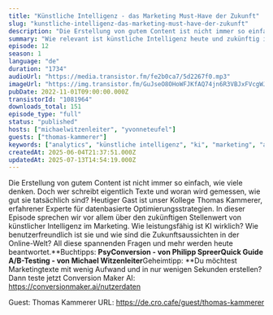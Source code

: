 ```yaml
---
title: "Künstliche Intelligenz - das Marketing Must-Have der Zukunft"
slug: "kunstliche-intelligenz-das-marketing-must-have-der-zukunft"
description: "Die Erstellung von gutem Content ist nicht immer so einfach, wie viele denken. Doch wer schreibt eigentlich Texte und woran wird gemessen, wie gut sie tatsächlich sind? Heutiger Gast ist unser Kollege Thomas Kammerer, erfahrener Experte für datenbasierte Optimierungsstrategien. In dieser Episode sprechen wir vor allem über den zukünftigen Stellenwert von künstlicher Intelligenz im Marketing. Wie leistungsfähig ist KI wirklich? Wie benutzerfreundlich ist sie und wie sind die Zukunftsaussichten in der Online-Welt? All diese spannenden Fragen und mehr werden heute beantwortet.**Buchtipps: **PsyConversion - von Philipp SpreerQuick Guide A/B-Testing - von Michael Witzenleiter**Geheimtipp: **Du möchtest Marketingtexte mit wenig Aufwand und in nur wenigen Sekunden erstellen? Dann teste jetzt Conversion Maker AI: https://conversionmaker.ai/nutzerdaten\n\nGuest: Thomas Kammerer\nURL: https://de.cro.cafe/guest/thomas-kammerer"
summary: "Wie relevant ist künstliche Intelligenz heute und zukünftig in der Marketingwelt? Darüber sprechen wir mit Thomas Kammerer in unserer neuesten Folge."
episode: 12
season: 1
language: "de"
duration: "1734"
audioUrl: "https://media.transistor.fm/fe2b0ca7/5d2267f0.mp3"
imageUrl: "https://img.transistor.fm/GuJseO8OHoWFJKfAQ74jn6R3VBJxFVcgWJRk5IZtnsk/rs:fill:3000:3000:1/q:60/aHR0cHM6Ly9pbWct/dXBsb2FkLXByb2R1/Y3Rpb24udHJhbnNp/c3Rvci5mbS84MjM3/ZTQ5ZTlmNjg2ZDAx/YzgyYWEwMjhiZmFk/YTg2My5wbmc.webp"
pubDate: 2022-11-01T09:00:00.000Z
transistorId: "1081964"
downloads_total: 151
episode_type: "full"
status: "published"
hosts: ["michaelwitzenleiter", "yvonneteufel"]
guests: ["thomas-kammerer"]
keywords: ["analytics", "künstliche intelligenz", "ki", "marketing", "automation", "datenanalyse"]
createdAt: 2025-06-04T21:37:51.000Z
updatedAt: 2025-07-13T14:54:19.000Z
---
```


Die Erstellung von gutem Content ist nicht immer so einfach, wie viele denken. Doch wer schreibt eigentlich Texte und woran wird gemessen, wie gut sie tatsächlich sind? Heutiger Gast ist unser Kollege Thomas Kammerer, erfahrener Experte für datenbasierte Optimierungsstrategien. In dieser Episode sprechen wir vor allem über den zukünftigen Stellenwert von künstlicher Intelligenz im Marketing. Wie leistungsfähig ist KI wirklich? Wie benutzerfreundlich ist sie und wie sind die Zukunftsaussichten in der Online-Welt? All diese spannenden Fragen und mehr werden heute beantwortet.**Buchtipps: **PsyConversion - von Philipp SpreerQuick Guide A/B-Testing - von Michael Witzenleiter**Geheimtipp: **Du möchtest Marketingtexte mit wenig Aufwand und in nur wenigen Sekunden erstellen? Dann teste jetzt Conversion Maker AI: https://conversionmaker.ai/nutzerdaten

Guest: Thomas Kammerer
URL: https://de.cro.cafe/guest/thomas-kammerer
